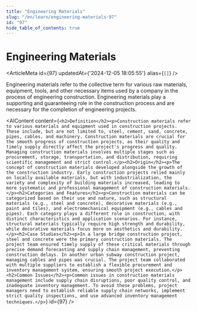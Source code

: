 ```yaml
---
title: "Engineering Materials"
slug: "/en/learn/engineering-materials-97"
id: "97"
hide_table_of_contents: true
---
```



# Engineering Materials

<ArticleMeta id={97} updatedAt={'2024-12-05 18:05:55'} alias={`[]`} />
<div className='border-solid border-b border-t-0 my-4 border-[var(--ifm-color-gray-300)]' />

Engineering materials refer to the collective term for various raw materials, equipment, tools, and other necessary items used by a company in the process of engineering construction. Engineering materials play a supporting and guaranteeing role in the construction process and are necessary for the completion of engineering projects.

<AIContent content={`<h2>Definition</h2><p>Construction materials refer to various materials and equipment used in construction projects. These include, but are not limited to, steel, cement, sand, concrete, pipes, cables, and machinery. Construction materials are crucial for the smooth progress of construction projects, as their quality and timely supply directly affect the project's progress and quality. Managing construction materials involves multiple stages such as procurement, storage, transportation, and distribution, requiring scientific management and strict control.</p><h2>Origin</h2><p>The concept of construction materials developed alongside the growth of the construction industry. Early construction projects relied mainly on locally available materials, but with industrialization, the variety and complexity of building materials increased, leading to more systematic and professional management of construction materials.</p><h2>Categories and Features</h2><p>Construction materials can be categorized based on their use and nature, such as structural materials (e.g., steel and concrete), decorative materials (e.g., paint and tiles), and electromechanical equipment (e.g., cables and pipes). Each category plays a different role in construction, with distinct characteristics and application scenarios. For instance, structural materials typically require high strength and durability, while decorative materials focus more on aesthetics and durability.</p><h2>Case Studies</h2><p>In a large bridge construction project, steel and concrete were the primary construction materials. The project team ensured timely supply of these critical materials through precise demand forecasting and supply chain management, preventing construction delays. In another urban subway construction project, managing cables and pipes was crucial. The project team collaborated with multiple suppliers to establish a flexible procurement and inventory management system, ensuring smooth project execution.</p><h2>Common Issues</h2><p>Common issues in construction materials management include supply chain disruptions, poor quality control, and inadequate inventory management. To avoid these problems, project managers need to establish reliable supply chain networks, implement strict quality inspections, and use advanced inventory management techniques.</p>`} id={97} />
